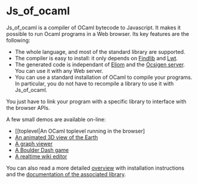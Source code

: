 = Js_of_ocaml =

Js_of_ocaml is a compiler of OCaml bytecode to Javascript.  It makes it possible to run Ocaml programs in a Web browser.  Its key features are the following:
* The whole language, and most of the standard library are supported.
* The compiler is easy to install: it only depends on [[http://projects.camlcity.org/projects/findlib.html|Findlib]] and [[wiki(21):|Lwt]].
* The generated code is independant of [[wiki(15):|Eliom]] and the [[wiki(12):|Ocsigen server]]. You can use it with any Web server. 
* You can use a standard installation of OCaml to compile your programs.  In particular, you do not have to recompile a library to use it with Js_of_ocaml.
You just have to link your program with a specific library to interface with the browser APIs.

A few small demos are available on-line:
* [[toplevel|An OCaml toplevel running in the browser]
* [[planet|An animated 3D view of the Earth]]
* [[graph|A graph viewer]]
* [[boulderdash|A Boulder Dash game]]
* [[wiki|A realtime wiki editor]]

You can also read a more detailed [[overview|overview]] with installation instructions and the [[lib/overview|documentation of the associated library]].

